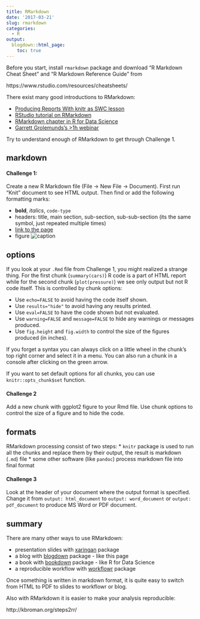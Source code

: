 ```yaml
---
title: RMarkdown
date: '2017-03-21'
slug: rmarkdown
categories:
  - R
output:
  blogdown::html_page:
    toc: true  
---
```


Before you start, install `rmarkdown` package and download "R Markdown Cheat Sheet" and "R Markdown Reference Guide" from

https://www.rstudio.com/resources/cheatsheets/ 

There exist many good introductions to RMarkdown:

* [Producing Reports With knitr as SWC lesson](http://swcarpentry.github.io/r-novice-gapminder/15-knitr-markdown/)
* [RStudio tutorial on RMarkdown](http://rmarkdown.rstudio.com/lesson-1.html)
* [RMarkdown chapter in R for Data Science](http://r4ds.had.co.nz/r-markdown.html)
* [Garrett Grolemunds's >1h webinar](https://www.rstudio.com/resources/webinars/getting-started-with-r-markdown/)

Try to understand enough of RMarkdown to get through Challenge 1.

## markdown

#### Challenge 1:

Create a new R Markdown file (File -> New File -> Document). First run "Knit" document to see HTML output. Then find or add the following formatting marks:

* **bold**, *italics*, ``code-type``
* headers: title, main section, sub-section, sub-sub-section (its the same symbol, just repeated multiple times)
* [link to the page](https://www.rstudio.com/resources/cheatsheets/)
* figure ![caption](https://dfsuknfbz46oq.cloudfront.net/p/icons/rstudio.png)

## options

If you look at your `.Rmd` file from Challenge 1, you might realized a strange thing. For the first chunk (`summary(cars)`) R code is a part of HTML report while for the second chunk (`plot(pressure)`) we see only output but not R code itself. This is controlled by chunk options:

* Use `echo=FALSE` to avoid having the code itself shown.
* Use `results="hide"` to avoid having any results printed.
* Use `eval=FALSE` to have the code shown but not evaluated.
* Use `warning=FALSE` and `message=FALSE` to hide any warnings or messages produced.
* Use `fig.height` and `fig.width` to control the size of the figures produced (in inches).

If you forget a syntax you can always click on a little wheel in the chunk's top right corner and select it in a menu. You can also run a chunk in a console after clicking on the green arrow.

If you want to set default options for all chunks, you can use `knitr::opts_chunk$set` function.

#### Challenge 2

Add a new chunk with ggplot2 figure to your Rmd file. Use chunk options to control the size of a figure and to hide the code.

## formats

RMarkdown processing consist of two steps:
* `knitr` package is used to run all the chunks and replace them by their output, the result is markdown (`.md`) file
* some other software (like `pandoc`) process markdown file into final format

#### Challenge 3

Look at the header of your document where the output format is specified. Change it from `output: html_document` to `output: word_document` or `output: pdf_document` to produce MS Word or PDF document. 

## summary

There are many other ways to use RMarkdown:

* presentation slides with [xaringan](https://slides.yihui.name/xaringan/#1) package
* a blog with [blogdown](https://github.com/rstudio/blogdown) package - like this page
* a book with [bookdown](https://bookdown.org/yihui/bookdown/) package - like R for Data Science
* a reproducible workflow with [workflowr](https://jdblischak.github.io/workflowr/) package

Once something is written in markdown format, it is quite easy to switch from HTML to PDF to slides to workflowr or blog.

Also with RMarkdown it is easier to make your analysis reproducible:

http://kbroman.org/steps2rr/
